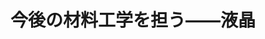 ﻿---
title: "今後の材料工学を担う――液晶"
category: "物質理工学院"
vol: 8
interviewee: "福田 敦夫・竹添秀男 "
url: ""
tags: ["工学","材料","液晶"]
pdf: "8-8.pdf"
career: ""
pdfurl: "8-8/8-8.pdf"
preface: ""
---
